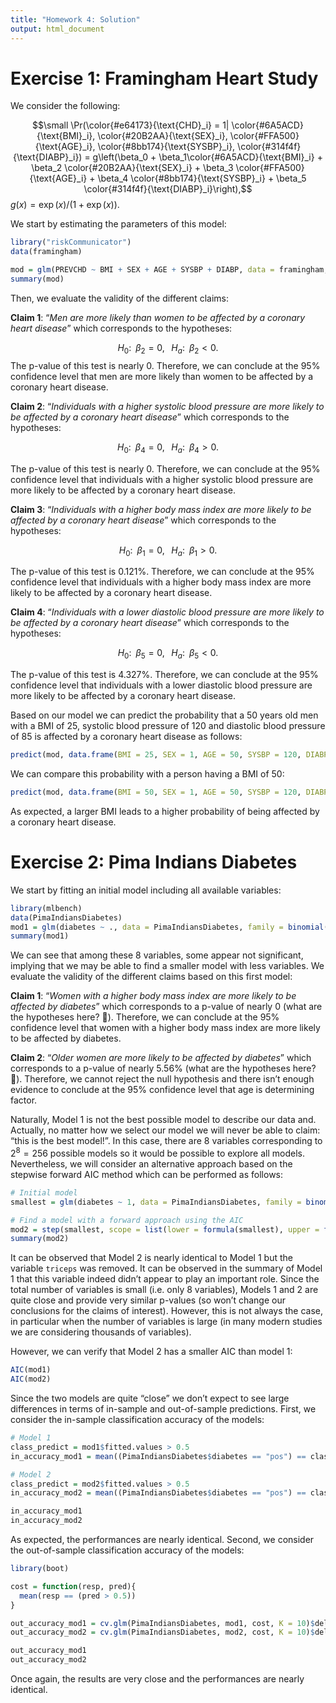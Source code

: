 ```yaml
---
title: "Homework 4: Solution"
output: html_document
---
```


# Exercise 1: Framingham Heart Study

We consider the following: 

$$\small \Pr(\color{#e64173}{\text{CHD}_i} = 1| \color{#6A5ACD}{\text{BMI}_i}, \color{#20B2AA}{\text{SEX}_i}, \color{#FFA500}{\text{AGE}_i}, \color{#8bb174}{\text{SYSBP}_i},  \color{#314f4f}{\text{DIABP}_i}) = g\left(\beta_0 + \beta_1\color{#6A5ACD}{\text{BMI}_i} + \beta_2 \color{#20B2AA}{\text{SEX}_i} + \beta_3 \color{#FFA500}{\text{AGE}_i} + \beta_4 \color{#8bb174}{\text{SYSBP}_i} + \beta_5 \color{#314f4f}{\text{DIABP}_i}\right),$$
$g(x) = \exp(x)/(1 + \exp(x))$.

We start by estimating the parameters of this model:

```r
library("riskCommunicator")
data(framingham)

mod = glm(PREVCHD ~ BMI + SEX + AGE + SYSBP + DIABP, data = framingham, family = binomial())
summary(mod)
```

Then, we evaluate the validity of the different claims:

**Claim 1**: "*Men are more likely than women to be affected by a coronary heart disease*" which corresponds to the hypotheses:

$$H_0: \;\; \beta_2 = 0, \;\;\; H_a: \;\; \beta_2 < 0.$$
The p-value of this test is nearly 0. Therefore, we can conclude at the 95% confidence level that men are more likely than women to be affected by a coronary heart disease.

**Claim 2**: "*Individuals with a higher systolic blood pressure are more likely to be affected by a coronary heart disease*" which corresponds to the hypotheses:

$$H_0: \;\; \beta_4 = 0, \;\;\; H_a: \;\; \beta_4 > 0.$$

The p-value of this test is nearly 0. Therefore, we can conclude at the 95% confidence level that individuals with a higher systolic blood pressure are more likely to be affected by a coronary heart disease.

**Claim 3**: "*Individuals with a higher body mass index are more likely to be affected by a coronary heart disease*" which corresponds to the hypotheses:

$$H_0: \;\; \beta_1 = 0, \;\;\; H_a: \;\; \beta_1 > 0.$$

The p-value of this test is 0.121%. Therefore, we can conclude at the 95% confidence level that individuals with a higher body mass index are more likely to be affected by a coronary heart disease.

**Claim 4**: "*Individuals with a lower diastolic blood pressure are more likely to be affected by a coronary heart disease*" which corresponds to the hypotheses:

$$H_0: \;\; \beta_5 = 0, \;\;\; H_a: \;\; \beta_5 < 0.$$

The p-value of this test is 4.327%. Therefore, we can conclude at the 95% confidence level that individuals with a lower diastolic blood pressure are more likely to be affected by a coronary heart disease.

Based on our model we can predict the probability that a 50 years old men with a BMI of 25, systolic blood pressure of 120 and diastolic blood pressure of 85 is affected by a coronary heart disease as follows:

```r
predict(mod, data.frame(BMI = 25, SEX = 1, AGE = 50, SYSBP = 120, DIABP = 85), type = "response")
```
 
We can compare this probability with a person having a BMI of 50:

```r
predict(mod, data.frame(BMI = 50, SEX = 1, AGE = 50, SYSBP = 120, DIABP = 85), type = "response")
```

As expected, a larger BMI leads to a higher probability of being affected by a coronary heart disease.

# Exercise 2: Pima Indians Diabetes

We start by fitting an initial model including all available variables:

```r
library(mlbench)
data(PimaIndiansDiabetes)
mod1 = glm(diabetes ~ ., data = PimaIndiansDiabetes, family = binomial())
summary(mod1)
```

We can see that among these 8 variables, some appear not significant, implying that we may be able to find a smaller model with less variables. We evaluate the validity of the different claims based on this first model:

**Claim 1**: "*Women with a higher body mass index are more likely to be affected by diabetes*" which corresponds to a p-value of nearly 0 (what are the hypotheses here? 🤔). Therefore, we can conclude at the 95% confidence level that women with a higher body mass index are more likely to be affected by diabetes.

**Claim 2**: "*Older women are more likely to be affected by diabetes*" which corresponds to a p-value of nearly 5.56% (what are the hypotheses here? 🤔). Therefore, we cannot reject the null hypothesis and there isn't enough evidence to conclude at the 95% confidence level that age is determining factor.

Naturally, Model 1 is not the best possible model to describe our data and. Actually, no matter how we select our model we will never be able to claim: "this is the best model!". In this case, there are 8 variables corresponding to $2^8 = 256$ possible models so it would be possible to explore all models. Nevertheless, we will consider an alternative approach based on the stepwise forward AIC method which can be performed as follows:

```r
# Initial model
smallest = glm(diabetes ~ 1, data = PimaIndiansDiabetes, family = binomial())

# Find a model with a forward approach using the AIC
mod2 = step(smallest, scope = list(lower = formula(smallest), upper = formula(mod1)), direction = "forward", trace = FALSE)
summary(mod2)
```

It can be observed that Model 2 is nearly identical to Model 1 but the variable `triceps` was removed. It can be observed in the summary of Model 1 that this variable indeed didn't appear to play an important role. Since the total number of variables is small (i.e. only 8 variables), Models 1 and 2 are quite close and provide very similar p-values (so won't change our conclusions for the claims of interest). However, this is not always the case, in particular when the number of variables is large (in many modern studies we are considering thousands of variables). 

However, we can verify that Model 2 has a smaller AIC than model 1:

```r
AIC(mod1)
AIC(mod2)
```

Since the two models are quite "close" we don't expect to see large differences in terms of in-sample and out-of-sample predictions. First, we consider the in-sample classification accuracy of the models:

```r
# Model 1
class_predict = mod1$fitted.values > 0.5
in_accuracy_mod1 = mean((PimaIndiansDiabetes$diabetes == "pos") == class_predict)

# Model 2
class_predict = mod2$fitted.values > 0.5
in_accuracy_mod2 = mean((PimaIndiansDiabetes$diabetes == "pos") == class_predict)

in_accuracy_mod1
in_accuracy_mod2
```

As expected, the performances are nearly identical. Second, we consider the out-of-sample classification accuracy of the models:

```r
library(boot)

cost = function(resp, pred){
  mean(resp == (pred > 0.5))
}

out_accuracy_mod1 = cv.glm(PimaIndiansDiabetes, mod1, cost, K = 10)$delta[2]
out_accuracy_mod2 = cv.glm(PimaIndiansDiabetes, mod2, cost, K = 10)$delta[2]

out_accuracy_mod1
out_accuracy_mod2
```

Once again, the results are very close and the performances are nearly identical.